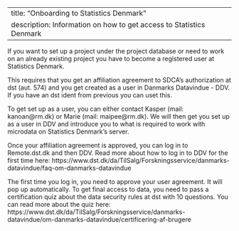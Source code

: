 
---
title: "Onboarding to Statistics Denmark"
description: Information on how to get access to Statistics Denmark
---

If you want to set up a project under the project database or need to work on an already existing project you have to become a registered user at Statistics Denmark.

This requires that you get an affiliation agreement to SDCA's authorization at dst (aut. 574) and you get created as a user in Danmarks Datavindue - DDV. If you have an dst ident from previous you can uset this.  

To get set up as a user, you can either contact Kasper (mail: kanoan@rm.dk) or Marie (mail: maipee@rm.dk). We will then get you set up as a user in DDV and introduce you to what is required to work with microdata on Statistics Denmark's server.  

Once your affiliation agreement is approved, you can log in to Remote.dst.dk and then DDV. Read more about how to log in to DDV for the first time here:
https://www.dst.dk/da/TilSalg/Forskningsservice/danmarks-datavindue/faq-om-danmarks-datavindue  

The first time you log in, you need to approve your user agreement. It will pop up automatically. To get final access to data, you need to pass a certification quiz about the data security rules at dst with 10 questions. You can read more about the quiz here:
https://www.dst.dk/da/TilSalg/Forskningsservice/danmarks-datavindue/om-danmarks-datavindue/certificering-af-brugere
